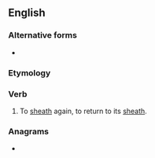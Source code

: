 ==English==

===Alternative forms===
* {{l|en|resheathe}}

===Etymology===
{{prefix|re|sheath|lang=en}}

===Verb===
{{en-verb}}

# To [[sheath]] again, to return to its [[sheath]].

===Anagrams===
* {{anagrams|en|Heathers|hash tree|heathers|sheareth|sheather}}